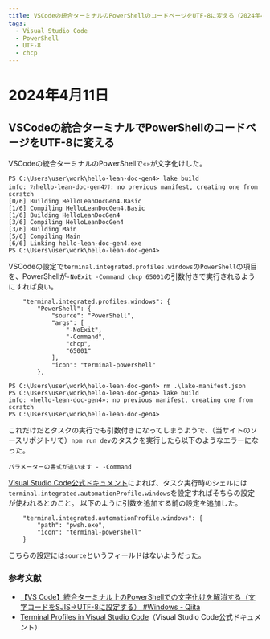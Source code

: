 ```yaml
---
title: VSCodeの統合ターミナルのPowerShellのコードページをUTF-8に変える（2024年4月11日）
tags:
  - Visual Studio Code
  - PowerShell
  - UTF-8
  - chcp
---
```

# 2024年4月11日
## VSCodeの統合ターミナルでPowerShellのコードページをUTF-8に変える
VSCodeの統合ターミナルのPowerShellで`«»`が文字化けした。
```
PS C:\Users\user\work\hello-lean-doc-gen4> lake build
info: ﾂｫhello-lean-doc-gen4ﾂｻ: no previous manifest, creating one from scratch
[0/6] Building HelloLeanDocGen4.Basic
[1/6] Compiling HelloLeanDocGen4.Basic
[1/6] Building HelloLeanDocGen4
[3/6] Compiling HelloLeanDocGen4
[3/6] Building Main
[5/6] Compiling Main
[6/6] Linking hello-lean-doc-gen4.exe
PS C:\Users\user\work\hello-lean-doc-gen4> 
```
VSCodeの設定で`terminal.integrated.profiles.windows`の`PowerShell`の項目を、PowerShellが`-NoExit -Command chcp 65001`の引数付きで実行されるようにすれば良い。
```
    "terminal.integrated.profiles.windows": {
        "PowerShell": {
            "source": "PowerShell",
            "args": [
                "-NoExit",
                "-Command",
                "chcp",
                "65001"
            ],
            "icon": "terminal-powershell"
        },
```

```
PS C:\Users\user\work\hello-lean-doc-gen4> rm .\lake-manifest.json
PS C:\Users\user\work\hello-lean-doc-gen4> lake build
info: «hello-lean-doc-gen4»: no previous manifest, creating one from scratch
PS C:\Users\user\work\hello-lean-doc-gen4>
```

これだけだとタスクの実行でも引数付きになってしまうようで、（当サイトのソースリポジトリで）`npm run dev`のタスクを実行したら以下のようなエラーになった。
```
パラメーターの書式が違います - -Command
```
[Visual Studio Code公式ドキュメント](https://code.visualstudio.com/docs/terminal/profiles)によれば、タスク実行時のシェルには`terminal.integrated.automationProfile.windows`を設定すればそちらの設定が使われるとのこと。
以下のように引数を追加する前の設定を追加した。
```
    "terminal.integrated.automationProfile.windows": {
        "path": "pwsh.exe",
        "icon": "terminal-powershell"
    }
```
こちらの設定には`source`というフィールドはないようだった。

### 参考文献
- [【VS Code】統合ターミナル上のPowerShellでの文字化けを解消する（文字コードをSJIS→UTF\-8に設定する） \#Windows \- Qiita](https://qiita.com/h53/items/888759fa4a6980e91acb)
- [Terminal Profiles in Visual Studio Code](https://code.visualstudio.com/docs/terminal/profiles)（Visual Studio Code公式ドキュメント）
